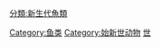 [[Category:鱼类|Category:鱼类]]
[[Category:始新世动物|Category:始新世动物]]
[[Category:史前魚類|世]]
[[分類:新生代魚類|分類:新生代魚類]]